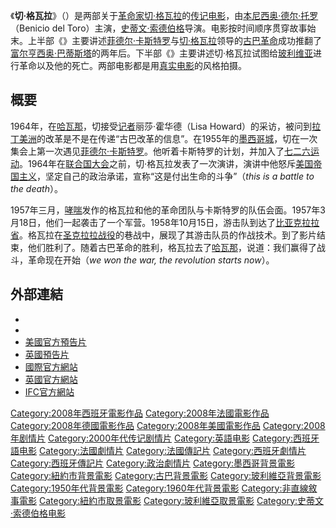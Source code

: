 {{noteTA
|G1=Show}}
{{Infobox Film
| name           = Che
| image          = Che (film).jpg
| caption        = 主导海报
| director       = [[史蒂文·索德伯格|史蒂文·索德伯格]]
| producer       = {{link-en|勞拉·比克福德|Laura Bickford}}<br />[[本尼西奥·德尔·托罗|本尼西奥·德尔·托罗]]
| writer         = {{link-en|彼得·布克曼|Peter Buchman}}<br />Benjamin A. van der Veen<br />[[泰倫斯·馬利克|泰倫斯·馬利克]]
| starring       = [[本尼西奥·德尔·托罗|本尼西奥·德尔·托罗]]<br />[[弗兰卡·波滕特|弗兰卡·波滕特]]<br />[[卡塔琳娜·桑地诺·莫雷诺|卡塔琳娜·桑地诺·莫雷诺]]
| music          = {{link-en|阿爾伯特•伊格勒西雅斯|Alberto Iglesias}}
| cinematography = [[史蒂文·索德伯格|史蒂文·索德伯格]]
| editing        = Pablo Zumárraga
| studio         = Telecinco<br />Wild Bunch<br />Section Eight Productions 
| distributor    = IFC Films（美国）<br />Optimum Releasing （英国）<br />Morena Films（西班牙）<br />[[華納兄弟|華納兄弟]]（法國）
| released       = 2008年5月21日 {{small|（[[第61届戛纳电影节|第61屆坎城影展]]）}}</small><br />2008年12月12日（美國）
| runtime        = 268 分钟 <small>（[[戛纳电影节|坎城影展]]）</small><br />235 分钟 <small>（[[多伦多国际电影节|多倫多影展]]）</small>
| country        = {{ESP}}<br />{{FRA}}<br />{{GER}}<br />{{USA}}
| language       = [[西班牙语|西班牙语]]<br />[[英语|英语]]
| budget         = 5800万[[美元|美元]]
| gross          = 42,847,229[[美元|美元]] 
}}
《'''切·格瓦拉'''》（{{lang-es|Che}}）是两部关于[[革命家|革命家]][[切·格瓦拉|切·格瓦拉]]的[[传记|传记]][[电影|电影]]，由[[本尼西奥·德尔·托罗|本尼西奥·德尔·托罗]]（Benicio del Toro）主演，[[史蒂文·索德伯格|史蒂文·索德伯格]]导演。电影按时间顺序贯穿故事始末。上半部《{{lang|es|Revolución}}》主要讲述[[菲德尔·卡斯特罗|菲德尔·卡斯特罗]]与[[切·格瓦拉|切·格瓦拉]]领导的[[古巴革命|古巴革命]]成功推翻了[[富尔亨西奥·巴蒂斯塔|富尔亨西奥·巴蒂斯塔]]的两年后。下半部《{{lang|es|Guerrilla}}》主要讲述切·格瓦拉试图给[[玻利维亚|玻利维亚]]进行革命以及他的死亡。两部电影都是用[[真实电影|真实电影]]的风格拍摄。

==概要==
1964年，在[[哈瓦那|哈瓦那]]，切接受[[记者|记者]]丽莎·霍华德（Lisa Howard）的采访，被问到[[拉丁美洲|拉丁美洲]]的改革是不是在传递“古巴改革的信息”。在1955年的[[墨西哥城|墨西哥城]]，切在一次集会上第一次遇见[[菲德尔·卡斯特罗|菲德尔·卡斯特罗]]。他听着卡斯特罗的计划，并加入了[[七二六运动|七二六运动]]。1964年在[[联合国大会|联合国大会]]之前，切·格瓦拉发表了一次演讲，演讲中他怒斥[[美国|美国]][[帝国主义|帝国主义]]，坚定自己的政治承诺，宣称“这是付出生命的斗争”（''this is a battle to the death''）。

1957年三月，[[哮喘|哮喘]]发作的格瓦拉和他的革命团队与卡斯特罗的队伍会面。1957年3月18日，他们一起袭击了一个军营。1958年10月15日，游击队到达了[[比亚克拉拉省|比亚克拉拉省]]。格瓦拉在[[圣克拉拉战役|圣克拉拉战役]]的巷战中，展现了其游击队员的作战技术。到了影片结束，他们胜利了。随着古巴革命的胜利，格瓦拉去了[[哈瓦那|哈瓦那]]，说道：我们赢得了战斗，革命现在开始（''we won the war, the revolution starts now''）。

==外部連結==
* {{imdb title|0892255|電影上半部}}
* {{imdb title|0374569|電影下半部}}
* [http://movies.yahoo.com/movie/1808403435/video/10924831/ 美國官方預告片] {{Wayback|url=http://movies.yahoo.com/movie/1808403435/video/10924831/ |date=20110522154215 }}
* [http://www.telegraph.co.uk/arts/main.jhtml?xml=/arts/2008/11/05/bfche.xml 英國預告片]
* [https://web.archive.org/web/20080906210642/http://www.cheelargentino.com/ 國際官方網站]
* [http://www.che-movie.co.uk/ 英國官方網站] {{Wayback|url=http://www.che-movie.co.uk/ |date=20201007211548 }}
* [https://web.archive.org/web/20090303124329/http://ifcfilms.com/viewFilm.htm?filmId=1236 IFC官方網站]

{{切·格瓦拉}}
{{史蒂文·索德伯格}}
{{DEFAULTSORT:Che}}
[[Category:2008年西班牙電影作品|Category:2008年西班牙電影作品]]
[[Category:2008年法國電影作品|Category:2008年法國電影作品]]
[[Category:2008年德國電影作品|Category:2008年德國電影作品]]
[[Category:2008年美國電影作品|Category:2008年美國電影作品]]
[[Category:2008年剧情片|Category:2008年剧情片]]
[[Category:2000年代传记剧情片|Category:2000年代传记剧情片]]
[[Category:英語电影|Category:英語电影]]
[[Category:西班牙語电影|Category:西班牙語电影]]
[[Category:法國劇情片|Category:法國劇情片]]
[[Category:法國傳記片|Category:法國傳記片]]
[[Category:西班牙劇情片|Category:西班牙劇情片]]
[[Category:西班牙傳記片|Category:西班牙傳記片]]
[[Category:政治劇情片|Category:政治劇情片]]
[[Category:墨西哥背景電影|Category:墨西哥背景電影]]
[[Category:紐約市背景電影|Category:紐約市背景電影]]
[[Category:古巴背景電影|Category:古巴背景電影]]
[[Category:玻利維亞背景電影|Category:玻利維亞背景電影]]
[[Category:1950年代背景電影|Category:1950年代背景電影]]
[[Category:1960年代背景電影|Category:1960年代背景電影]]
[[Category:非直線敘事電影|Category:非直線敘事電影]]
[[Category:紐約市取景電影|Category:紐約市取景電影]]
[[Category:玻利維亞取景電影|Category:玻利維亞取景電影]]
[[Category:史蒂文·索德伯格电影|Category:史蒂文·索德伯格电影]]